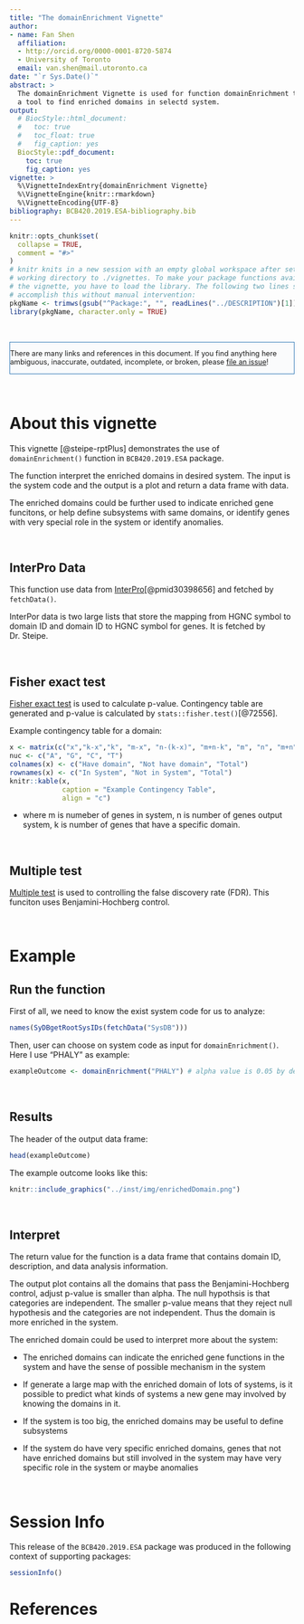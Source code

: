 ```yaml
---
title: "The domainEnrichment Vignette"
author:
- name: Fan Shen
  affiliation: 
  - http://orcid.org/0000-0001-8720-5874
  - University of Toronto
  email: van.shen@mail.utoronto.ca
date: "`r Sys.Date()`"
abstract: >
  The domainEnrichment Vignette is used for function domainEnrichment that is
  a tool to find enriched domains in selectd system.
output:
  # BiocStyle::html_document:
  #   toc: true
  #   toc_float: true
  #   fig_caption: yes
  BiocStyle::pdf_document:
    toc: true
    fig_caption: yes
vignette: >
  %\VignetteIndexEntry{domainEnrichment Vignette}
  %\VignetteEngine{knitr::rmarkdown}
  %\VignetteEncoding{UTF-8}
bibliography: BCB420.2019.ESA-bibliography.bib
---
```


<!--- this inline style supports diff-like highlighting -->
<style>
  .add {
    color: #22863a;
    background-color: #f0fff4;
  }
  .del {
    color: #b31d28;
    background-color: #ffeef0;
  }
</style>


```r
knitr::opts_chunk$set(
  collapse = TRUE,
  comment = "#>"
)
# knitr knits in a new session with an empty global workspace after setting its
# working directory to ./vignettes. To make your package functions available in
# the vignette, you have to load the library. The following two lines should
# accomplish this without manual intervention:
pkgName <- trimws(gsub("^Package:", "", readLines("../DESCRIPTION")[1]))
library(pkgName, character.only = TRUE)
```

&nbsp;

<div style="font-size:90%;border:solid 1px #337ab7;background-color:#FAFBFC;margin-right:0px;">
There are many links and references in this document. If you find anything here
ambiguous, inaccurate, outdated, incomplete, or broken, please
[file an issue](https://github.com/hyginn/rpt/issues)!
</div>

&nbsp;

# About this vignette
This vignette [@steipe-rptPlus] demonstrates the use of `domainEnrichment()` function in `BCB420.2019.ESA` package.

The function interpret the enriched domains in desired system. The input is the system code and the output is a plot and return a data frame with data.

The enriched domains could be further used to indicate enriched gene funcitons, or help define subsystems with same domains, or identify genes with very special role in the system or identify anomalies.

&nbsp;

## InterPro Data
This function use data from [InterPro](https://www.ebi.ac.uk/interpro/)[@pmid30398656] and fetched by `fetchData()`.

InterPor data is two large lists that store the mapping from HGNC symbol to domain ID and domain ID to HGNC symbol for genes. It is fetched by Dr. Steipe.

&nbsp;

## Fisher exact test
[Fisher exact test](https://www.pathwaycommons.org/guide/primers/statistics/fishers_exact_test/) is used to calculate p-value. Contingency table are generated and p-value is calculated by `stats::fisher.test()`[@72556].

Example contingency table for a domain:
```r
x <- matrix(c("x","k-x","k", "m-x", "n-(k-x)", "m+n-k", "m", "n", "m+n"),nrow=3, ncol=3)
nuc <- c("A", "G", "C", "T")
colnames(x) <- c("Have domain", "Not have domain", "Total")
rownames(x) <- c("In System", "Not in System", "Total")
knitr::kable(x,
             caption = "Example Contingency Table",
             align = "c")
```

* where m is numeber of genes in system, n is number of genes output system, k is number of genes that have a specific domain.

&nbsp;

## Multiple test
[Multiple test](https://www.pathwaycommons.org/guide/primers/statistics/multiple_testing/) is used to controlling the false discovery rate (FDR). This funciton uses Benjamini-Hochberg control.

&nbsp;

# Example
## Run the function
First of all, we need to know the exist system code for us to analyze:
```r
names(SyDBgetRootSysIDs(fetchData("SysDB")))
```

Then, user can choose on system code as input for `domainEnrichment()`. Here I use "PHALY" as example:
```r
exampleOutcome <- domainEnrichment("PHALY") # alpha value is 0.05 by default
```

&nbsp;

## Results
The header of the output data frame:
```r
head(exampleOutcome)
```

The example outcome looks like this:
```r
knitr::include_graphics("../inst/img/enrichedDomain.png")
```

&nbsp;

## Interpret
The return value for the function is a data frame that contains domain ID, description, and data analysis information.

The output plot contains all the domains that pass the Benjamini-Hochberg control, adjust p-value is smaller than alpha. The null hypothsis is that categories are independent. The smaller p-value means that they reject null hypothesis and the categories are not independent. Thus the domain is more enriched in the system.

The enriched domain could be used to interpret more about the system:

* The enriched domains can indicate the enriched gene functions in the system and have the sense of possible mechanism in the system

* If generate a large map with the enriched domain of lots of systems, is it possible to predict what kinds of systems a new gene may involved by knowing the domains in it.

* If the system is too big, the enriched domains may be useful to define subsystems

* If the system do have very specific enriched domains, genes that not have enriched domains but still involved in the system may have very specific role in the system or maybe anomalies

&nbsp;

# Session Info

This release of the `BCB420.2019.ESA` package was produced in the following context of supporting packages:

```r
sessionInfo()
```

<!-- the bibliography appears at the end of the page -->
# References

<!-- End -->
